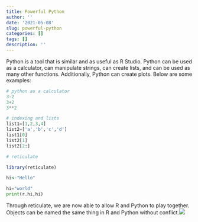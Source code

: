```yaml
---
title: Powerful Python
author: ''
date: '2021-05-08'
slug: powerful-python
categories: []
tags: []
description: ''
---
```

Python is a tool that is similar and as useful as R Studio. Python can be used as a calculator, can manipulate strings, can create lists, and can be used as many other functions. Additionally, Python can create plots. Below are some examples:

```python
# python as a calculator
3-2
3+2
3**2
```

```python
# indexing and lists
list1=[1,2,3,4]
list2=['a','b','c','d']
list1[0]
list2[1]
list2[2:]
```

```r
# reticulate

library(reticulate)

hi<-"Hello"
```

```python
hi="world"
print(r.hi,hi)
```

Through reticulate, we are now able to allow R and Python to play together. Objects can be named the same thing in R and Python without conflict.![](/post/2021-05-08-powerful-python_files/python-logo-master-v3-TM-flattened.png)